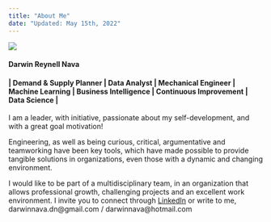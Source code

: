 ```yaml
---
title: "About Me"
date: "Updated: May 15th, 2022"
---
```

![](darwin.jpg)

#### **Darwin Reynell Nava**

#### **| Demand & Supply Planner | Data Analyst | Mechanical Engineer | Machine Learning | Business Intelligence | Continuous Improvement | Data Science |**

I am a leader, with initiative, passionate about my self-development, and with a great goal motivation! 

Engineering, as well as being curious, critical, argumentative and teamworking have been key tools, which have made possible to provide tangible solutions in organizations, even those with a dynamic and changing environment.

I would like to be part of a multidisciplinary team, in an organization that allows professional growth, challenging projects and an excellent work environment. I invite you to connect through [LinkedIn](https://www.linkedin.com/in/darwin-reynell-nava-830532119/?locale=en_US) or write to me, darwinnava.dn@gmail.com / darwinnava@hotmail.com





